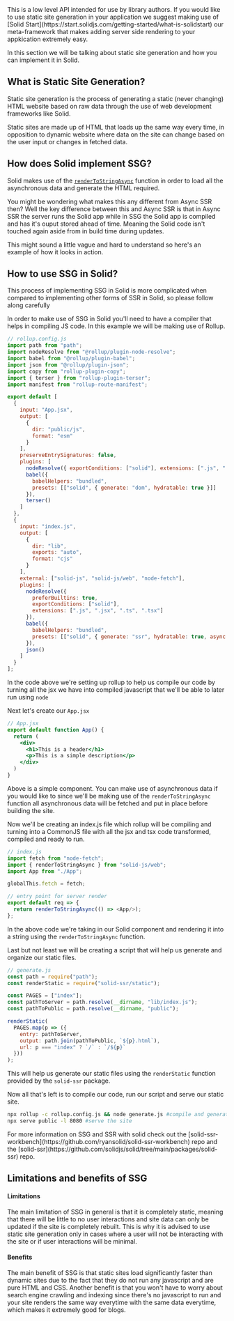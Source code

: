 
<Title>Static Site Generation (SSG)</Title>

<Aside type="advanced">
  This is a low level API intended for use by library authors. If you would like to use static site generation in your application we suggest making use of [Solid Start](https://start.solidjs.com/getting-started/what-is-solidstart) our meta-framework that makes adding server side rendering to your appkication extremely easy.
</Aside>

In this section we will be talking about static site generation and how you can implement it in Solid.

## What is Static Site Generation?

Static site generation is the process of generating a static (never changing) HTML website based on raw data through the use of web development frameworks like Solid.

Static sites are made up of HTML that loads up the same way every time, in opposition to dynamic website where data on the site can change based on the user input or changes in fetched data.

## How does Solid implement SSG?

Solid makes use of the [`renderToStringAsync`](/references/concepts/ssr/async-ssr) function in order to load all the asynchronous data and generate the HTML required.

You might be wondering what makes this any different from Async SSR then? Well the key difference between this and Async SSR is that in Async SSR the server runs the Solid app while in SSG the Solid app is compiled and has it's ouput stored ahead of time. Meaning the Solid code isn't touched again aside from in build time during updates.

This might sound a little vague and hard to understand so here's an example of how it looks in action.

## How to use SSG in Solid?

<Aside type="general"> This process of implementing SSG in Solid is more complicated when compared to implementing other forms of SSR in Solid, so please follow along carefully </Aside>

In order to make use of SSG in Solid you'll need to have a compiler that helps in compiling JS code. In this example we will be making use of Rollup.

```js
// rollup.config.js
import path from "path";
import nodeResolve from "@rollup/plugin-node-resolve";
import babel from "@rollup/plugin-babel";
import json from "@rollup/plugin-json";
import copy from "rollup-plugin-copy";
import { terser } from "rollup-plugin-terser";
import manifest from "rollup-route-manifest";

export default [
  {
    input: "App.jsx",
    output: [
      {
        dir: "public/js",
        format: "esm"
      }
    ],
    preserveEntrySignatures: false,
    plugins: [
      nodeResolve({ exportConditions: ["solid"], extensions: [".js", ".jsx", ".ts", ".tsx"] }),
      babel({
        babelHelpers: "bundled",
        presets: [["solid", { generate: "dom", hydratable: true }]]
      }),
      terser()
    ]
  },
  {
    input: "index.js",
    output: [
      {
        dir: "lib",
        exports: "auto",
        format: "cjs"
      }
    ],
    external: ["solid-js", "solid-js/web", "node-fetch"],
    plugins: [
      nodeResolve({
        preferBuiltins: true,
        exportConditions: ["solid"],
        extensions: [".js", ".jsx", ".ts", ".tsx"]
      }),
      babel({
        babelHelpers: "bundled",
        presets: [["solid", { generate: "ssr", hydratable: true, async: true }]]
      }),
      json()
    ]
  }
];
```

In the code above we're setting up rollup to help us compile our code by turning all the jsx we have into compiled javascript that we'll be able to later run using `node`

Next let's create our `App.jsx`

```jsx
// App.jsx
export default function App() {
  return (
    <div>
      <h1>This is a header</h1>
      <p>This is a simple description</p>
    </div>
  )
}
```

Above is a simple component. You can make use of asynchronous data if you would like to since we'll be making use of the `renderToStringAsync` function all asynchronous data will be fetched and put in place before building the site.

Now we'll be creating an index.js file which rollup will be compiling and turning into a CommonJS file with all the jsx and tsx code transformed, compiled and ready to run.

```js
// index.js
import fetch from "node-fetch";
import { renderToStringAsync } from "solid-js/web";
import App from "./App";

globalThis.fetch = fetch;

// entry point for server render
export default req => {
  return renderToStringAsync(() => <App/>);
};
```

In the above code we're taking in our Solid component and rendering it into a string using the `renderToStringAsync` function.

Last but not least we will be creating a script that will help us generate and organize our static files.

```js
// generate.js
const path = require("path");
const renderStatic = require("solid-ssr/static");

const PAGES = ["index"];
const pathToServer = path.resolve(__dirname, "lib/index.js");
const pathToPublic = path.resolve(__dirname, "public");

renderStatic(
  PAGES.map(p => ({
    entry: pathToServer,
    output: path.join(pathToPublic, `${p}.html`),
    url: p === "index" ? `/` : `/${p}`
  }))
);
```

This will help us generate our static files using the `renderStatic` function provided by the `solid-ssr` package.

Now all that's left is to compile our code, run our script and serve our static site.

```bash
npx rollup -c rollup.config.js && node generate.js #compile and generate the site
npx serve public -l 8080 #serve the site
```

<Aside type="general">
  For more information on SSG and SSR with solid check out the [solid-ssr-workbench](https://github.com/ryansolid/solid-ssr-workbench) repo and the [solid-ssr](https://github.com/solidjs/solid/tree/main/packages/solid-ssr) repo.
</Aside>

## Limitations and benefits of SSG

#### Limitations

The main limitation of SSG in general is that it is completely static, meaning that there will be little to no user interactions and site data can only be updated if the site is completely rebuilt. This is why it is advised to use static site generation only in cases where a user will not be interacting with the site or if user interactions will be minimal.

#### Benefits

The main benefit of SSG is that static sites load significantly faster than dynamic sites due to the fact that they do not run any javascript and are pure HTML and CSS. Another benefit is that you won't have to worry about search engine crawling and indexing since there's no javascript to run and your site renders the same way everytime with the same data everytime, which makes it extremely good for blogs.
